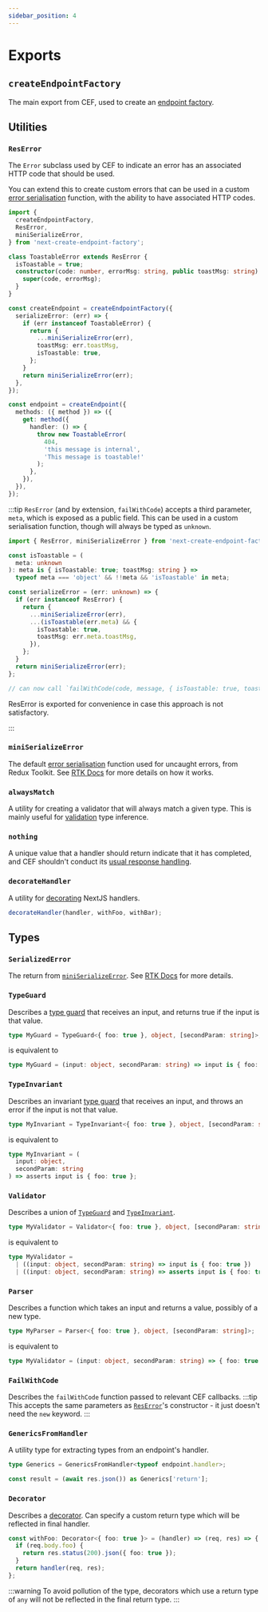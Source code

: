 ```yaml
---
sidebar_position: 4
---
```


# Exports

## `createEndpointFactory`

The main export from CEF, used to create an [endpoint factory](/concepts/factory).

## Utilities

### `ResError`

The `Error` subclass used by CEF to indicate an error has an associated HTTP code that should be used.

You can extend this to create custom errors that can be used in a custom [error serialisation](/concepts/factory#error-serialisation) function, with the ability to have associated HTTP codes.

```ts title="Custom error example" collapsible
import {
  createEndpointFactory,
  ResError,
  miniSerializeError,
} from 'next-create-endpoint-factory';

class ToastableError extends ResError {
  isToastable = true;
  constructor(code: number, errorMsg: string, public toastMsg: string) {
    super(code, errorMsg);
  }
}

const createEndpoint = createEndpointFactory({
  serializeError: (err) => {
    if (err instanceof ToastableError) {
      return {
        ...miniSerializeError(err),
        toastMsg: err.toastMsg,
        isToastable: true,
      };
    }
    return miniSerializeError(err);
  },
});

const endpoint = createEndpoint({
  methods: ({ method }) => ({
    get: method({
      handler: () => {
        throw new ToastableError(
          404,
          'this message is internal',
          'This message is toastable!'
        );
      },
    }),
  }),
});
```

:::tip
`ResError` (and by extension, `failWithCode`) accepts a third parameter, `meta`, which is exposed as a public field. This can be used in a custom serialisation function<span className="ts-only">, though will always be typed as `unknown`</span>.

```ts
import { ResError, miniSerializeError } from 'next-create-endpoint-factory';

const isToastable = (
  meta: unknown
): meta is { isToastable: true; toastMsg: string } =>
  typeof meta === 'object' && !!meta && 'isToastable' in meta;

const serializeError = (err: unknown) => {
  if (err instanceof ResError) {
    return {
      ...miniSerializeError(err),
      ...(isToastable(err.meta) && {
        isToastable: true,
        toastMsg: err.meta.toastMsg,
      }),
    };
  }
  return miniSerializeError(err);
};

// can now call `failWithCode(code, message, { isToastable: true, toastMsg: 'Toast this!' })`
```

ResError is exported for convenience in case this approach is not satisfactory.

:::

### `miniSerializeError`

The default [error serialisation](/concepts/factory#error-serialisation) function used for uncaught errors, from Redux Toolkit. See [RTK Docs](https://redux-toolkit.js.org/api/other-exports#miniserializeerror) for more details on how it works.

### `alwaysMatch`

A utility for creating a validator that will always match a given type. This is mainly useful for [validation](/concepts/method#validation) type inference.

### `nothing`

A unique value that a handler should return indicate that it has completed, and CEF shouldn't conduct its [usual response handling](/concepts/method#disabling-default-response-handling).

### `decorateHandler`

A utility for [decorating](/concepts/endpoint#handler-decoration) NextJS handlers.

```ts no-transpile
decorateHandler(handler, withFoo, withBar);
```

## Types

### `SerializedError`

The return from [`miniSerializeError`](#miniserializeerror). See [RTK Docs](https://redux-toolkit.js.org/api/other-exports#miniserializeerror) for more details.

### `TypeGuard`

Describes a [type guard](https://www.typescriptlang.org/docs/handbook/2/narrowing.html#using-type-predicates) that receives an input, and returns true if the input is that value.

```ts no-transpile
type MyGuard = TypeGuard<{ foo: true }, object, [secondParam: string]>;
```

is equivalent to

```ts no-transpile
type MyGuard = (input: object, secondParam: string) => input is { foo: true };
```

### `TypeInvariant`

Describes an invariant [type guard](https://www.typescriptlang.org/docs/handbook/2/narrowing.html#using-type-predicates) that receives an input, and throws an error if the input is not that value.

```ts no-transpile
type MyInvariant = TypeInvariant<{ foo: true }, object, [secondParam: string]>;
```

is equivalent to

```ts no-transpile
type MyInvariant = (
  input: object,
  secondParam: string
) => asserts input is { foo: true };
```

### `Validator`

Describes a union of [`TypeGuard`](#TypeGuard) and [`TypeInvariant`](#TypeInvariant).

```ts no-transpile
type MyValidator = Validator<{ foo: true }, object, [secondParam: string]>;
```

is equivalent to

```ts no-transpile
type MyValidator =
  | ((input: object, secondParam: string) => input is { foo: true })
  | ((input: object, secondParam: string) => asserts input is { foo: true });
```

### `Parser`

Describes a function which takes an input and returns a value, possibly of a new type.

```ts no-transpile
type MyParser = Parser<{ foo: true }, object, [secondParam: string]>;
```

is equivalent to

```ts no-transpile
type MyValidator = (input: object, secondParam: string) => { foo: true };
```

### `FailWithCode`

Describes the `failWithCode` function passed to relevant CEF callbacks.
:::tip
This accepts the same parameters as [`ResError`](#reserror)'s constructor - it just doesn't need the `new` keyword.
:::

### `GenericsFromHandler`

A utility type for extracting types from an endpoint's handler.

```ts no-transpile
type Generics = GenericsFromHandler<typeof endpoint.handler>;

const result = (await res.json()) as Generics['return'];
```

### `Decorator`

Describes a [decorator](/concepts/endpoint#handler-decoration). Can specify a custom return type which will be reflected in final handler.

```ts no-transpile
const withFoo: Decorator<{ foo: true }> = (handler) => (req, res) => {
  if (req.body.foo) {
    return res.status(200).json({ foo: true });
  }
  return handler(req, res);
};
```

:::warning
To avoid pollution of the type, decorators which use a return type of `any` will not be reflected in the final return type.
:::
